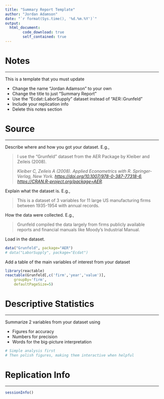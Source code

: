 ```yaml
---
title: "Summary Report Template"
author: "Jordan Adamson"
date: "`r format(Sys.time(), '%d.%m.%Y')`"
output:
  html_document:
        code_download: true
        self_contained: true
---
```


# Notes
*** 

This is a template that you must update

* Change the name "Jordan Adamson" to your own
* Change the title to just "Summary Report"
* Use the "Ecdat::LaborSupply" dataset instead of "AER::Grunfeld"
* Include your replication info
* Delete this notes section


# Source
***

Describe where and how you got your dataset. E.g.,

> I use the "Grunfeld" dataset from the AER Package by Kleiber and Zeileis (2008).
>
>*Kleiber C, Zeileis A (2008). _Applied Econometrics with R_.
>Springer-Verlag, New York.
><https://doi.org/10.1007/978-0-387-77318-6>,
><https://CRAN.R-project.org/package=AER>.*

Explain what the dataset is. E.g.,

> This is a dataset of 3 variables for 11 large US manufacturing firms between 1935-1954 with annual records.

How the data were collected. E.g.,

> Grunfeld compiled the data largely from firms publicly available reports and financial manuals like Moody’s Industrial Manual.
 

Load in the dataset.
```r
data("Grunfeld", package="AER")
# data("LaborSupply", package="Ecdat")
```

Add a table of the main variables of interest from your dataset
```r
library(reactable)
reactable(Grunfeld[,c('firm','year','value')],
    groupBy='firm', 
    defaultPageSize=5)
```

# Descriptive Statistics
***

Summarize 2 variables from your dataset using

* Figures for accuracy
* Numbers for precision
* Words for the big-picture interpretation

```r
# Simple analysis first
# Then polish figures, making them interactive when helpful
```

# Replication Info 
***

```r
sessionInfo()
```


<!-- ## COMPILE FROM CLI
    Rscript -e "rmarkdown::render('ReportTemplate_1Descriptive.Rmd')"
-->



